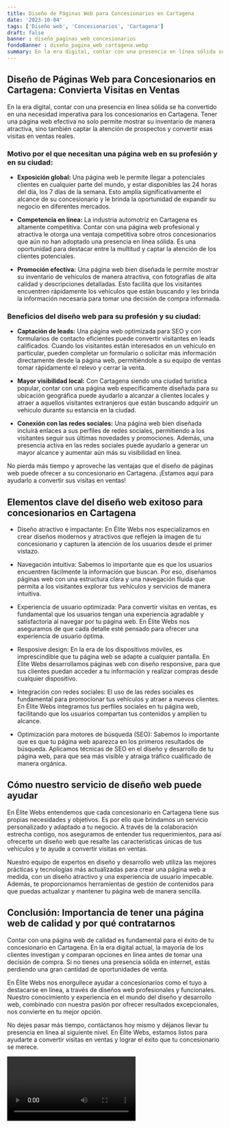 ```yaml
---
title: Diseño de Páginas Web para Concesionarios en Cartagena
date: '2023-10-04'
tags: ['Diseño web', 'Concesionarios', 'Cartagena']
draft: false
banner : diseño_paginas_web_concesionarios
fondoBanner : diseño_pagina_web_cartagena.webp
summary: En la era digital, contar con una presencia en línea sólida se ha convertido en una necesidad imperativa para los concesionarios en Cartagena. Tener una página web efectiva no solo permite mostrar su inventario de manera atractiva, sino también captar la atención de prospectos y convertir esas visitas en ventas reales. 
---
```


## Diseño de Páginas Web para Concesionarios en Cartagena: Convierta Visitas en Ventas

En la era digital, contar con una presencia en línea sólida se ha convertido en una necesidad imperativa para los concesionarios en Cartagena. Tener una página web efectiva no solo permite mostrar su inventario de manera atractiva, sino también captar la atención de prospectos y convertir esas visitas en ventas reales. 

### Motivo por el que necesitan una página web en su profesión y en su ciudad:

- **Exposición global:** Una página web le permite llegar a potenciales clientes en cualquier parte del mundo, y estar disponibles las 24 horas del día, los 7 días de la semana. Esto amplía significativamente el alcance de su concesionario y le brinda la oportunidad de expandir su negocio en diferentes mercados.

- **Competencia en línea:** La industria automotriz en Cartagena es altamente competitiva. Contar con una página web profesional y atractiva le otorga una ventaja competitiva sobre otros concesionarios que aún no han adoptado una presencia en línea sólida. Es una oportunidad para destacar entre la multitud y captar la atención de los clientes potenciales.

- **Promoción efectiva:** Una página web bien diseñada le permite mostrar su inventario de vehículos de manera atractiva, con fotografías de alta calidad y descripciones detalladas. Esto facilita que los visitantes encuentren rápidamente los vehículos que están buscando y les brinda la información necesaria para tomar una decisión de compra informada.

### Beneficios del diseño web para su profesión y su ciudad:

- **Captación de leads:** Una página web optimizada para SEO y con formularios de contacto eficientes puede convertir visitantes en leads calificados. Cuando los visitantes están interesados en un vehículo en particular, pueden completar un formulario o solicitar más información directamente desde la página web, permitiéndole a su equipo de ventas tomar rápidamente el relevo y cerrar la venta.

- **Mayor visibilidad local:** Con Cartagena siendo una ciudad turística popular, contar con una página web específicamente diseñada para su ubicación geográfica puede ayudarlo a alcanzar a clientes locales y atraer a aquellos visitantes extranjeros que están buscando adquirir un vehículo durante su estancia en la ciudad.

- **Conexión con las redes sociales:** Una página web bien diseñada incluirá enlaces a sus perfiles de redes sociales, permitiendo a los visitantes seguir sus últimas novedades y promociones. Además, una presencia activa en las redes sociales puede ayudarlo a generar un mayor alcance y aumentar aún más su visibilidad en línea.

No pierda más tiempo y aproveche las ventajas que el diseño de páginas web puede ofrecer a su concesionario en Cartagena. ¡Estamos aquí para ayudarlo a convertir sus visitas en ventas!

<GifSeo />

<Cta />

## Elementos clave del diseño web exitoso para concesionarios en Cartagena

- Diseño atractivo e impactante: En Élite Webs nos especializamos en crear diseños modernos y atractivos que reflejen la imagen de tu concesionario y capturen la atención de los usuarios desde el primer vistazo.

- Navegación intuitiva: Sabemos lo importante que es que los usuarios encuentren fácilmente la información que buscan. Por eso, diseñamos páginas web con una estructura clara y una navegación fluida que permita a los visitantes explorar tus vehículos y servicios de manera intuitiva.

- Experiencia de usuario optimizada: Para convertir visitas en ventas, es fundamental que los usuarios tengan una experiencia agradable y satisfactoria al navegar por tu página web. En Élite Webs nos aseguramos de que cada detalle esté pensado para ofrecer una experiencia de usuario óptima.

- Resposive design: En la era de los dispositivos móviles, es imprescindible que tu página web se adapte a cualquier pantalla. En Élite Webs desarrollamos páginas web con diseño responsive, para que tus clientes puedan acceder a tu información y realizar compras desde cualquier dispositivo.

- Integración con redes sociales: El uso de las redes sociales es fundamental para promocionar tus vehículos y atraer a nuevos clientes. En Élite Webs integramos tus perfiles sociales en tu página web, facilitando que los usuarios compartan tus contenidos y amplíen tu alcance.

- Optimización para motores de búsqueda (SEO): Sabemos lo importante que es que tu página web aparezca en los primeros resultados de búsqueda. Aplicamos técnicas de SEO en el diseño y desarrollo de tu página web, para que sea más visible y atraiga tráfico cualificado de manera orgánica.

## Cómo nuestro servicio de diseño web puede ayudar

En Élite Webs entendemos que cada concesionario en Cartagena tiene sus propias necesidades y objetivos. Es por ello que brindamos un servicio personalizado y adaptado a tu negocio. A través de la colaboración estrecha contigo, nos aseguramos de entender tus requerimientos, para así ofrecerte un diseño web que resalte las características únicas de tus vehículos y te ayude a convertir visitas en ventas.

Nuestro equipo de expertos en diseño y desarrollo web utiliza las mejores prácticas y tecnologías más actualizadas para crear una página web a medida, con un diseño atractivo y una experiencia de usuario impecable. Además, te proporcionamos herramientas de gestión de contenidos para que puedas actualizar y mantener tu página web de manera sencilla.

## Conclusión: Importancia de tener una página web de calidad y por qué contratarnos

Contar con una página web de calidad es fundamental para el éxito de tu concesionario en Cartagena. En la era digital actual, la mayoría de los clientes investigan y comparan opciones en línea antes de tomar una decisión de compra. Si no tienes una presencia sólida en internet, estás perdiendo una gran cantidad de oportunidades de venta.

En Élite Webs nos enorgullece ayudar a concesionarios como el tuyo a destacarse en línea, a través de diseños web profesionales y funcionales. Nuestro conocimiento y experiencia en el mundo del diseño y desarrollo web, combinado con nuestra pasión por ofrecer resultados excepcionales, nos convierte en tu mejor opción.

No dejes pasar más tiempo, contáctanos hoy mismo y déjanos llevar tu presencia en línea al siguiente nivel. En Élite Webs, estamos listos para ayudarte a convertir visitas en ventas y lograr el éxito que tu concesionario se merece.

<Video />

<CtaBot job='Concesionarios' city='Cartagena'/>

<Gmaps query='Cartagena+españa+maps' />